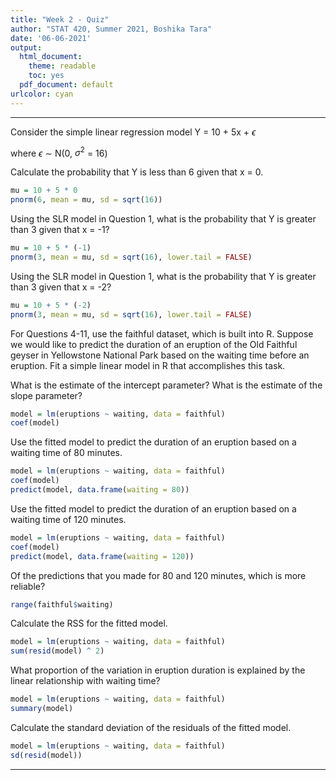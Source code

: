```yaml
---
title: "Week 2 - Quiz"
author: "STAT 420, Summer 2021, Boshika Tara"
date: '06-06-2021'
output:
  html_document: 
    theme: readable
    toc: yes
  pdf_document: default
urlcolor: cyan
---
```


***

Consider the simple linear regression model 
Y = 10 + 5x + $\epsilon$

  where $\epsilon$ $\sim$ N(0, $\sigma^{2}$ = 16) 

  Calculate the probability that Y is less than 6 given that x = 0.
```r
mu = 10 + 5 * 0
pnorm(6, mean = mu, sd = sqrt(16))
```

 Using the SLR model in Question 1, what is the probability that Y is greater than 3 given that x = -1?
```r
mu = 10 + 5 * (-1)
pnorm(3, mean = mu, sd = sqrt(16), lower.tail = FALSE)
```

Using the SLR model in Question 1, what is the probability that Y is greater than 3 given that x = -2?
```r
mu = 10 + 5 * (-2)
pnorm(3, mean = mu, sd = sqrt(16), lower.tail = FALSE)
```

For Questions 4-11, use the faithful dataset, which is built into R.  Suppose we would like to predict the duration of an eruption of the Old Faithful geyser in Yellowstone National Park based on the waiting time before an eruption. Fit a simple linear model in R that accomplishes this task.

What is the estimate of the intercept parameter?
What is the estimate of the slope parameter?  
```r
model = lm(eruptions ~ waiting, data = faithful)
coef(model)
```

Use the fitted model to predict the duration of an eruption based on a waiting time of 80 minutes.  
```r
model = lm(eruptions ~ waiting, data = faithful)
coef(model)
predict(model, data.frame(waiting = 80))
```

Use the fitted model to predict the duration of an eruption based on a waiting time of 120 minutes.  
```r
model = lm(eruptions ~ waiting, data = faithful)
coef(model)
predict(model, data.frame(waiting = 120))
```

Of the predictions that you made for 80 and 120 minutes, which is more reliable?
```r
range(faithful$waiting)
```

Calculate the RSS for the fitted model. 
```r
model = lm(eruptions ~ waiting, data = faithful)
sum(resid(model) ^ 2)
```

What proportion of the variation in eruption duration is explained by the linear relationship with waiting time?
```r
model = lm(eruptions ~ waiting, data = faithful)
summary(model)
```

Calculate the standard deviation of the residuals of the fitted model.  
```r
model = lm(eruptions ~ waiting, data = faithful)
sd(resid(model))
```





***